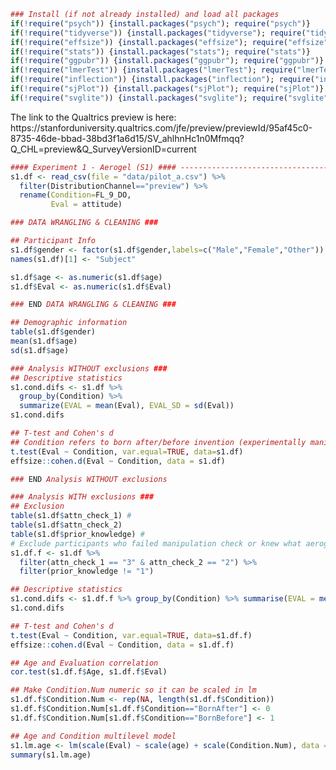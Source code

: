 ```r
### Install (if not already installed) and load all packages
if(!require("psych")) {install.packages("psych"); require("psych")}
if(!require("tidyverse")) {install.packages("tidyverse"); require("tidyverse")}
if(!require("effsize")) {install.packages("effsize"); require("effsize")}
if(!require("stats")) {install.packages("stats"); require("stats")}
if(!require("ggpubr")) {install.packages("ggpubr"); require("ggpubr")}
if(!require("lmerTest")) {install.packages("lmerTest"); require("lmerTest")}
if(!require("inflection")) {install.packages("inflection"); require("inflection")}
if(!require("sjPlot")) {install.packages("sjPlot"); require("sjPlot")}
if(!require("svglite")) {install.packages("svglite"); require("svglite")}
```

The link to the Qualtrics preview is here: https://stanforduniversity.qualtrics.com/jfe/preview/previewId/95af45c0-8735-46de-bbad-38bd3f1a6d15/SV_ahlhnHc1n0Mfmqq?Q_CHL=preview&Q_SurveyVersionID=current

```r
#### Experiment 1 - Aerogel (S1) #### ------------------------------------------------------
s1.df <- read_csv(file = "data/pilot_a.csv") %>% 
  filter(DistributionChannel=="preview") %>% 
  rename(Condition=FL_9_DO,
         Eval = attitude)

### DATA WRANGLING & CLEANING ###

## Participant Info
s1.df$gender <- factor(s1.df$gender,labels=c("Male","Female","Other"))
names(s1.df)[1] <- "Subject"

s1.df$age <- as.numeric(s1.df$age)
s1.df$Eval <- as.numeric(s1.df$Eval)

### END DATA WRANGLING & CLEANING ###

## Demographic information
table(s1.df$gender)
mean(s1.df$age)
sd(s1.df$age)

### Analysis WITHOUT exclusions ###
## Descriptive statistics
s1.cond.difs <- s1.df %>% 
  group_by(Condition) %>% 
  summarize(EVAL = mean(Eval), EVAL_SD = sd(Eval))
s1.cond.difs

## T-test and Cohen's d
## Condition refers to born after/before invention (experimentally manipulated)
t.test(Eval ~ Condition, var.equal=TRUE, data=s1.df)
effsize::cohen.d(Eval ~ Condition, data = s1.df)

### END Analysis WITHOUT exclusions

### Analysis WITH exclusions ###
## Exclusion
table(s1.df$attn_check_1) # 
table(s1.df$attn_check_2)
table(s1.df$prior_knowledge) # 
# Exclude participants who failed manipulation check or knew what aerogel was
s1.df.f <- s1.df %>% 
  filter(attn_check_1 == "3" & attn_check_2 == "2") %>% 
  filter(prior_knowledge != "1")

## Descriptive statistics
s1.cond.difs <- s1.df.f %>% group_by(Condition) %>% summarise(EVAL = mean(Eval), EVAL_SD = sd(Eval))
s1.cond.difs

## T-test and Cohen's d 
t.test(Eval ~ Condition, var.equal=TRUE, data=s1.df.f)
effsize::cohen.d(Eval ~ Condition, data = s1.df.f)

## Age and Evaluation correlation
cor.test(s1.df.f$Age, s1.df.f$Eval)

## Make Condition.Num numeric so it can be scaled in lm
s1.df.f$Condition.Num <- rep(NA, length(s1.df.f$Condition))
s1.df.f$Condition.Num[s1.df.f$Condition=="BornAfter"] <- 0
s1.df.f$Condition.Num[s1.df.f$Condition=="BornBefore"] <- 1

## Age and Condition multilevel model
s1.lm.age <- lm(scale(Eval) ~ scale(age) + scale(Condition.Num), data = s1.df.f)
summary(s1.lm.age)
```


